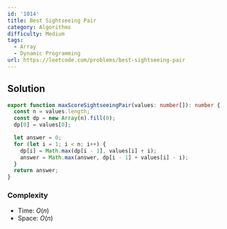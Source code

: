```yaml
---
id: '1014'
title: Best Sightseeing Pair
category: Algorithms
difficulty: Medium
tags:
  - Array
  - Dynamic Programming
url: https://leetcode.com/problems/best-sightseeing-pair
---
```


## Solution

```typescript showLineNumbers
export function maxScoreSightseeingPair(values: number[]): number {
  const n = values.length;
  const dp = new Array(n).fill(0);
  dp[0] = values[0];

  let answer = 0;
  for (let i = 1; i < n; i++) {
    dp[i] = Math.max(dp[i - 1], values[i] + i);
    answer = Math.max(answer, dp[i - 1] + values[i] - i);
  }
  return answer;
}
```

### Complexity

- Time: $O(n)$
- Space: $O(n)$
